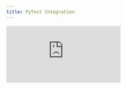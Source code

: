 ```yaml
---
title: PyTest Integration
---
```


<div style={{
    position: 'relative',
    paddingBottom: '56.25%', // 16:9 aspect ratio
    height: 0,
    overflow: 'hidden',
    maxWidth: '100%',
    marginBottom: '20px'
}}>
    <iframe
        src="https://www.loom.com/embed/03831837e44f49a6b7a9bbbe407c29e2?sid=3cb6fbde-7d26-4d0f-a142-820c9e2da651"
        frameborder="0"
        webkitallowfullscreen
        mozallowfullscreen
        allowfullscreen
        style={{
            position: 'absolute',
            top: 0,
            left: 0,
            width: '100%',
            height: '100%',
        }}
    />
</div>

## Integrating LLM Testing into Your Development Workflow

This video demonstrates how to integrate Opik's [PyTest](https://www.comet.com/docs/opik/testing/pytest_integration) functionality into your development workflow, bridging traditional software [testing](https://www.comet.com/docs/opik/testing/pytest_integration) with LLM application testing. Using a real-world call summarizer Streamlit application example, you'll learn how to write regression tests that ensure new features don't break existing LLM functionality, while creating comprehensive [datasets](https://www.comet.com/docs/opik/evaluation/manage_datasets) from your test cases for ongoing [evaluation](https://www.comet.com/docs/opik/evaluation/overview).

## Key Highlights

- **LLM Unit [Testing](https://www.comet.com/docs/opik/testing/pytest_integration)**: Use the [`@llm_unit`](https://www.comet.com/docs/opik/testing/pytest_integration#advanced-usage) decorator to transform any [PyTest](https://www.comet.com/docs/opik/testing/pytest_integration) function into an LLM test that automatically captures [traces](https://www.comet.com/docs/opik/tracing/log_traces) and sends them to Opik projects
- **Flexible [Integration](https://www.comet.com/docs/opik/integrations/overview)**: Works with both [`@track`](https://www.comet.com/docs/opik/tracing/log_traces#decorators) decorated functions and [integration](https://www.comet.com/docs/opik/integrations/overview)-wrapped clients (like [`track_openai`](https://www.comet.com/docs/opik/integrations/openai)) for comprehensive test coverage
- **Mixed [Testing](https://www.comet.com/docs/opik/testing/pytest_integration) Strategies**: Combine traditional unit tests, mocked LLM calls, and real API calls within the same test suite based on your specific needs
- **Cost-Conscious CI/CD**: Be mindful of API costs when using real LLM calls in CI/CD pipelines - consider running expensive tests only locally or selectively
- **Cumulative [Dataset](https://www.comet.com/docs/opik/evaluation/manage_datasets) Creation**: All test cases automatically contribute to a centralized "tests" [dataset](https://www.comet.com/docs/opik/evaluation/manage_datasets), providing comprehensive test coverage documentation
- **Regression Prevention**: Write tests that ensure new code doesn't break existing LLM functionality, maintaining application stability as you iterate
- **Real-World Example**: Practical demonstration using a call summarizer application with actual Streamlit integration and multiple test scenarios
- **[Trace](https://www.comet.com/docs/opik/tracing/log_traces) Integration**: Test [traces](https://www.comet.com/docs/opik/tracing/log_traces) integrate seamlessly with Opik's [experiment](https://www.comet.com/docs/opik/evaluation/evaluate_your_llm) and [dataset](https://www.comet.com/docs/opik/evaluation/manage_datasets) system, providing [feedback scores](https://www.comet.com/docs/opik/tracing/annotate_traces) and success [metrics](https://www.comet.com/docs/opik/evaluation/metrics/overview)
- **File Path Tracking**: Each test result references the exact test function file path, making debugging and maintenance straightforward
